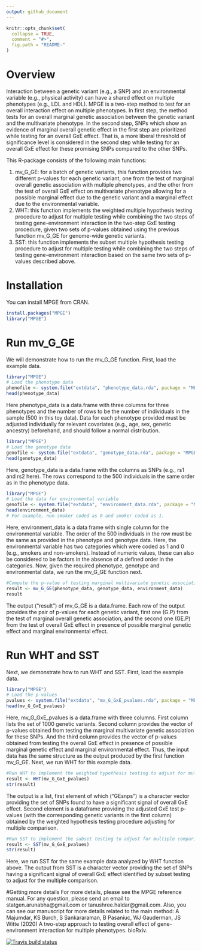 ```yaml
---
output: github_document
---
```


<!-- README.md is generated from README.Rmd. Please edit that file -->

```r
knitr::opts_chunk$set(
  collapse = TRUE,
  comment = "#>",
  fig.path = "README-"
)
```
# Overview
Interaction between a genetic variant (e.g., a SNP) and an environmental variable (e.g., physical activity) can have a shared effect on multiple phenotypes (e.g., LDL and HDL). MPGE is a two-step method to test for an overall interaction effect on multiple phenotypes. In first step, the method tests for an overall marginal genetic association between the genetic variant and the multivariate phenotype. In the second step, SNPs which show an evidence of marginal overall genetic effect in the first step are prioritized while testing for an overall GxE effect. That is, a more liberal threshold of significance level is considered in the second step while testing for an overall GxE effect for these promising SNPs compared to the other SNPs. 

This R-package consists of the following main functions:

1. mv_G_GE: for a batch of genetic variants, this function provides two different p-values for each genetic variant, one from the test of marginal overall genetic association with multiple phenotypes, and the other from the test of overall GxE effect on multivariate phenotype allowing for a possible marginal effect due to the genetic variant and a marginal effect due to the environmental variable.
2. WHT: this function implements the weighted multiple hypothesis testing procedure to adjust for multiple testing while combining the two steps of testing gene-environment interaction in the two-step GxE testing procedure, given two sets of p-values obtained using the previous function mv_G_GE for genome-wide genetic variants.
3. SST: this function implements the subset multiple hypothesis testing procedure to adjust for multiple testing while combining the two steps of testing gene-environment interaction based on the 
same two sets of p-values described above.

# Installation

You can install MPGE from CRAN.

```r
install.packages("MPGE")
library("MPGE")
```


# Run mv_G_GE

We will demonstrate how to run the mv_G_GE function. First, load the example data.

```r
library("MPGE")
# Load the phenotype data
phenofile <- system.file("extdata", "phenotype_data.rda", package = "MPGE")
head(phenotype_data)
```

Here phenotype\_data is a data.frame with three columns for three phenotypes and the number of rows to be the number of individuals in the sample (500 in this toy data). Data for each phenotype provided must be adjusted individually for relevant covariates (e.g., age, sex, genetic ancestry) beforehand, and should follow a normal distribution.

```r
library("MPGE")
# Load the genotype data
genofile <- system.file("extdata", "genotype_data.rda", package = "MPGE")
head(genotype_data)
```

Here, genotype\_data is a data.frame with the columns as SNPs (e.g., rs1 and rs2 here). The rows correspond to the 500 individuals in the same order as in the phenotype data.

```r
library("MPGE")
# Load the data for environmental variable
genofile <- system.file("extdata", "environment_data.rda", package = "MPGE")
head(environment_data)
# For example, non-smoker coded as 0 and smoker coded as 1.
```

Here, environment_data is a data frame with single column for the environmental variable. The order of the 500 individuals in the row must be the same as provided in the phenotype and genotype data. Here, the environmental variable has two categories which were coded as 1 and 0 (e.g., smokers and non-smokers). Instead of numeric values, these can also be considered to be factors in the absence of a defined order in the categories. Now, given the required phenotype, genotype and environmental data, we run the mv_G_GE function next.

```r
#Compute the p-value of testing marginal multivariate genetic association. And, compute the p-value of testing multivariate GxE effect in presence of possible marginal genetic effect and marginal environmental effect on the phenotypes.
result <- mv_G_GE(phenotype_data, genotype_data, environment_data)
result
```
 The output ("result") of mv_G_GE is a data.frame. Each row of the output provides the pair of p-values for each genetic variant, first one (G.P) from the test of marginal overall genetic association, and the second one (GE.P) from the test of overall GxE effect in presence of possible marginal genetic effect and marginal environmental effect.

# Run WHT and SST

Next, we demonstrate how to run WHT and SST. First, load the example data.

```r
library("MPGE")
# Load the p-values
pvalues <- system.file("extdata", "mv_G_GxE_pvalues.rda", package = "MPGE")
head(mv_G_GxE_pvalues)
```

Here, mv_G_GxE_pvalues is a data.frame with three columns. First column lists the set of 1000 genetic variants. Second column provides the vector of p-values obtained from testing the marginal multivariate genetic association for these SNPs. And the third column provides the vector of p-values obtained from testing the overall GxE effect in presence of possible marginal genetic effect and marginal environmental effect. Thus, the input data has the same structure as the output produced by the first function mv_G_GE. Next, we run WHT for this example data.

```r
#Run WHT to implement the weighted hypothesis testing to adjust for multiple comparison, and find the significant SNPs with an overall GxE effect.
result <- WHT(mv_G_GxE_pvalues)
str(result)
```

 The output is a list, first element of which ("GEsnps") is a character vector providing the set of SNPs found to have a significant signal of overall GxE effect. Second element is a dataframe providing the adjusted GxE test p-values (with the corresponding genetic variants in the first column) obtained by the weighted hypothesis testing procedure adjusting for multiple comparison. 

```r
#Run SST to implement the subset testing to adjust for multiple comparison, and find the significant SNPs with an overall GxE effect.
result <- SST(mv_G_GxE_pvalues)
str(result)
```

Here, we run SST for the same example data analyzed by WHT function above. The output from SST is a character vector providing the set of SNPs having a significant signal of overall GxE effect identified by subset testing to adjust for the multiple comparison.

#Getting more details
For more details, please see the MPGE reference manual.
For any question, please send an email to statgen.arunabha@gmail.com or tanushree.haldar@gmail.com.
Also, you can see our manuscript for more details related to the main method: A Majumdar, KS Burch, S Sankararaman, B Pasaniuc, WJ Gauderman, JS Witte (2020) A two-step approach to testing overall effect of gene-environment interaction for multiple phenotypes. bioRxiv.

<!-- badges: start -->
  [![Travis build status](https://travis-ci.org/ArunabhaCodes/MPGE.svg?branch=master)](https://travis-ci.org/ArunabhaCodes/MPGE)
<!-- badges: end -->
